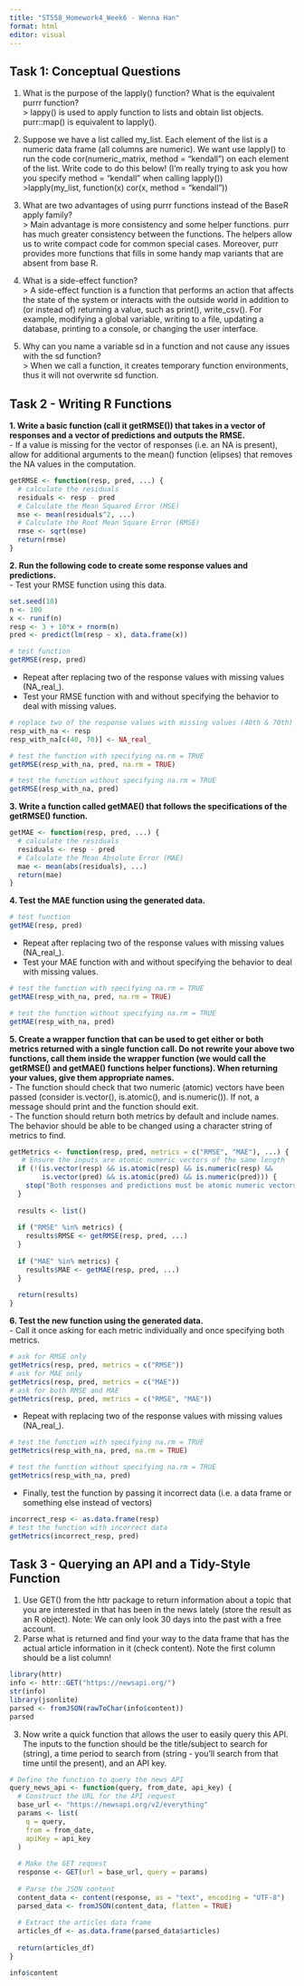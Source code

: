 ```yaml
---
title: "ST558_Homework4_Week6 - Wenna Han"
format: html
editor: visual
---
```


## Task 1: Conceptual Questions

1.  What is the purpose of the lapply() function? What is the equivalent purrr function?\
    \> lappy() is used to apply function to lists and obtain list objects. purr::map() is equivalent to lapply().

2.  Suppose we have a list called my_list. Each element of the list is a numeric data frame (all columns are numeric). We want use lapply() to run the code cor(numeric_matrix, method = "kendall") on each element of the list. Write code to do this below! (I’m really trying to ask you how you specify method = "kendall" when calling lapply())\
    \>lapply(my_list, function(x) cor(x, method = "kendall"))

3.  What are two advantages of using purrr functions instead of the BaseR apply family?\
    \> Main advantage is more consistency and some helper functions. purr has much greater consistency between the functions. The helpers allow us to write compact code for common special cases. Moreover, purr provides more functions that fills in some handy map variants that are absent from base R.

4.  What is a side-effect function?\
    \> A side-effect function is a function that performs an action that affects the state of the system or interacts with the outside world in addition to (or instead of) returning a value, such as print(), write_csv(). For example, modifying a global variable, writing to a file, updating a database, printing to a console, or changing the user interface.

5.  Why can you name a variable sd in a function and not cause any issues with the sd function?\
    \> When we call a function, it creates temporary function environments, thus it will not overwrite sd function.

## Task 2 - Writing R Functions

**1. Write a basic function (call it getRMSE()) that takes in a vector of responses and a vector of predictions and outputs the RMSE.**\
- If a value is missing for the vector of responses (i.e. an NA is present), allow for additional arguments to the mean() function (elipses) that removes the NA values in the computation.

```r
getRMSE <- function(resp, pred, ...) {
  # calculate the residuals
  residuals <- resp - pred
  # Calculate the Mean Squared Error (MSE)
  mse <- mean(residuals^2, ...)
  # Calculate the Root Mean Square Error (RMSE)
  rmse <- sqrt(mse)
  return(rmse)
}
```

**2. Run the following code to create some response values and predictions.**\
- Test your RMSE function using this data.
```r
set.seed(10)
n <- 100
x <- runif(n)
resp <- 3 + 10*x + rnorm(n)
pred <- predict(lm(resp ~ x), data.frame(x))

# test function
getRMSE(resp, pred)
```

- Repeat after replacing two of the response values with missing values (NA_real\_).\
- Test your RMSE function with and without specifying the behavior to deal with missing values.

```r
# replace two of the response values with missing values (40th & 70th)
resp_with_na <- resp
resp_with_na[c(40, 70)] <- NA_real_

# test the function with specifying na.rm = TRUE
getRMSE(resp_with_na, pred, na.rm = TRUE)

# test the function without specifying na.rm = TRUE
getRMSE(resp_with_na, pred)
```

**3. Write a function called getMAE() that follows the specifications of the getRMSE() function.**

```r
getMAE <- function(resp, pred, ...) {
  # calculate the residuals
  residuals <- resp - pred
  # Calculate the Mean Absolute Error (MAE)
  mae <- mean(abs(residuals), ...)
  return(mae)
}
```

**4. Test the MAE function using the generated data.**

```r
# test function
getMAE(resp, pred)
```

- Repeat after replacing two of the response values with missing values (NA_real\_).\
- Test your MAE function with and without specifying the behavior to deal with missing values.

```r
# test the function with specifying na.rm = TRUE
getMAE(resp_with_na, pred, na.rm = TRUE)

# test the function without specifying na.rm = TRUE
getMAE(resp_with_na, pred)
```

**5. Create a wrapper function that can be used to get either or both metrics returned with a single function call. Do not rewrite your above two functions, call them inside the wrapper function (we would call the getRMSE() and getMAE() functions helper functions). When returning your values, give them appropriate names.**\
- The function should check that two numeric (atomic) vectors have been passed (consider is.vector(), is.atomic(), and is.numeric()). If not, a message should print and the function should exit.\
- The function should return both metrics by default and include names. The behavior should be able to be changed using a character string of metrics to find.

```r
getMetrics <- function(resp, pred, metrics = c("RMSE", "MAE"), ...) {
   # Ensure the inputs are atomic numeric vectors of the same length
  if (!(is.vector(resp) && is.atomic(resp) && is.numeric(resp) &&
        is.vector(pred) && is.atomic(pred) && is.numeric(pred))) {
    stop("Both responses and predictions must be atomic numeric vectors.")
  }
  
  results <- list()
  
  if ("RMSE" %in% metrics) {
    results$RMSE <- getRMSE(resp, pred, ...)
  }
  
  if ("MAE" %in% metrics) {
    results$MAE <- getMAE(resp, pred, ...)
  }
  
  return(results)
}
```

**6. Test the new function using the generated data.**\
- Call it once asking for each metric individually and once specifying both metrics.\

```r
# ask for RMSE only
getMetrics(resp, pred, metrics = c("RMSE"))
# ask for MAE only
getMetrics(resp, pred, metrics = c("MAE"))
# ask for both RMSE and MAE
getMetrics(resp, pred, metrics = c("RMSE", "MAE"))
```

-   Repeat with replacing two of the response values with missing values (NA_real\_).\

```r
# test the function with specifying na.rm = TRUE
getMetrics(resp_with_na, pred, na.rm = TRUE)

# test the function without specifying na.rm = TRUE
getMetrics(resp_with_na, pred)
```

-   Finally, test the function by passing it incorrect data (i.e. a data frame or something else instead of vectors)

```r
incorrect_resp <- as.data.frame(resp)
# test the function with incorrect data
getMetrics(incorrect_resp, pred)
```

## Task 3 - Querying an API and a Tidy-Style Function
1. Use GET() from the httr package to return information about a topic that you are interested in that has been in the news lately (store the result as an R object). Note: We can only look 30 days into the past with a free account.\
2. Parse what is returned and find your way to the data frame that has the actual article information in it (check content). Note the first column should be a list column!

```r
library(httr)
info <- httr::GET("https://newsapi.org/")
str(info)
library(jsonlite)
parsed <- fromJSON(rawToChar(info$content))
parsed
```

3. Now write a quick function that allows the user to easily query this API. The inputs to the function should be the title/subject to search for (string), a time period to search from (string - you’ll search from that time until the present), and an API key.
```r
# Define the function to query the news API
query_news_api <- function(query, from_date, api_key) {
  # Construct the URL for the API request
  base_url <- "https://newsapi.org/v2/everything"
  params <- list(
    q = query,
    from = from_date,
    apiKey = api_key
  )
  
  # Make the GET request
  response <- GET(url = base_url, query = params)
  
  # Parse the JSON content
  content_data <- content(response, as = "text", encoding = "UTF-8")
  parsed_data <- fromJSON(content_data, flatten = TRUE)
  
  # Extract the articles data frame
  articles_df <- as.data.frame(parsed_data$articles)
  
  return(articles_df)
}

```

```r
info$content
```

